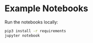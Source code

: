# Example Notebooks

Run the notebooks locally:

```bash
pip3 install -r requirements
jupyter notebook
```

